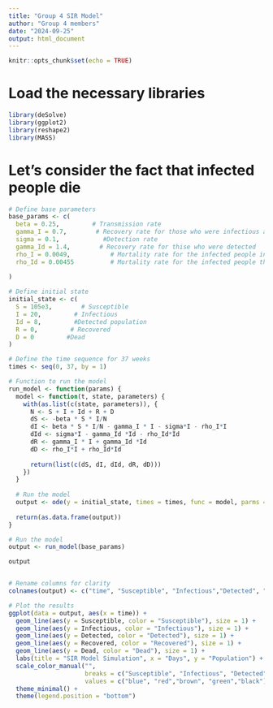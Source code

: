 ---
title: "Group 4 SIR Model"
author: "Group 4 members"
date: "2024-09-25"
output: html_document
---

```{r setup, include=FALSE}
knitr::opts_chunk$set(echo = TRUE)
```




# Load the necessary libraries

```{r}

library(deSolve)
library(ggplot2)
library(reshape2)
library(MASS)

```





############################################################################################################
# Let's consider the fact that infected people die



```{r}

# Define base parameters 
base_params <- c(
  beta = 0.25,         # Transmission rate 
  gamma_I = 0.7,        # Recovery rate for those who were infectious and remained on the general population
  sigma = 0.1,            #Detection rate
  gamma_Id = 1.4,        # Recovery rate for thise who were detected
  rho_I = 0.0049,           # Mortality rate for the infected people in the community
  rho_Id = 0.00455          # Mortality rate for the infected people that were detected and isolated
  
)

# Define initial state
initial_state <- c(
  S = 105e3,        # Susceptible
  I = 20,         # Infectious
  Id = 8,         #Detected population
  R = 0,         # Recovered
  D = 0         #Dead
)

# Define the time sequence for 37 weeks
times <- seq(0, 37, by = 1)

# Function to run the model
run_model <- function(params) {
  model <- function(t, state, parameters) {
    with(as.list(c(state, parameters)), {
      N <- S + I + Id + R + D
      dS <- -beta * S * I/N
      dI <- beta * S * I/N - gamma_I * I - sigma*I - rho_I*I
      dId <- sigma*I - gamma_Id *Id - rho_Id*Id
      dR <- gamma_I * I + gamma_Id *Id
      dD <- rho_I*I + rho_Id*Id
      
      return(list(c(dS, dI, dId, dR, dD)))
    })
  }
  
  # Run the model
  output <- ode(y = initial_state, times = times, func = model, parms = params)
  
  return(as.data.frame(output))
}

# Run the model
output <- run_model(base_params)

output


# Rename columns for clarity
colnames(output) <- c("time", "Susceptible", "Infectious","Detected", "Recovered","Dead")

# Plot the results
ggplot(data = output, aes(x = time)) +
  geom_line(aes(y = Susceptible, color = "Susceptible"), size = 1) +
  geom_line(aes(y = Infectious, color = "Infectious"), size = 1) +
  geom_line(aes(y = Detected, color = "Detected"), size = 1) +
  geom_line(aes(y = Recovered, color = "Recovered"), size = 1) +
  geom_line(aes(y = Dead, color = "Dead"), size = 1) +
  labs(title = "SIR Model Simulation", x = "Days", y = "Population") +
  scale_color_manual("", 
                     breaks = c("Susceptible", "Infectious", "Detected","Recovered","Dead"),
                     values = c("blue", "red","brown", "green","black")) +
  theme_minimal() +
  theme(legend.position = "bottom")

```








